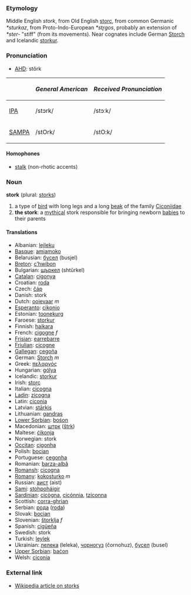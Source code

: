 ===Etymology===
Middle English ''stork'', from Old English [[storc]], from common Germanic ''*sturkaz'', from Proto-Indo-European ''*str̥gos'', probably an extension of ''*ster-'' "stiff" (from its movements).  Near cognates include German [[Storch]] and Icelandic [[storkur]].  

===Pronunciation===
*[[w:AHD|AHD]]: stôrk

{| border=1 cellpadding=5
! !! ''General American'' !! ''Received Pronunciation''
|-
| [[w:IPA|IPA]] || /stɔrk/ || /stɔːk/
|-
| [[w:SAMPA|SAMPA]] ||  /stOrk/ || /stO:k/
|}

====Homophones====
*[[stalk]] (non-rhotic accents)

===Noun===
'''stork''' (plural: [[storks]])
# a type of [[bird]] with long legs and a long [[beak]] of the family [[Ciconiidae]]
# '''the stork''': a [[mythical]] stork responsible for bringing newborn [[baby|babies]] to their parents

====Translations====
*Albanian: [[lejleku]]
*[[Basque]]: [[amiamoko]]
*Belarusian: [[бусел]] (busjel)
*[[Breton]]: [[c’hwibon]]
*Bulgarian: [[щъркел]] (sht&#365;rkel)
*[[Catalan]]: [[cigonya]]
*Croatian: [[roda]]
*Czech: [[čáp]]
*Danish: stork
*Dutch: [[ooievaar]] ''m''
*[[Esperanto]]: [[cikonio]]
*Estonian: [[toonekurg]]
*Faroese: [[storkur]]
*Finnish: [[haikara]]
*French: [[cigogne]] ''f''
*[[Frisian]]: [[earrebarre]]
*[[Friulian]]: [[cicogne]]
*[[Gallegan]]: [[cegoña]]
*German: [[Storch]] ''m''
*Greek: [[πελαργός]] '' ''
*Hungarian: [[gólya]]
*Icelandic: [[storkur]]
*Irish: [[storc]]
*Italian: [[cicogna]]
*[[Ladin]]: [[zicogna]]
*Latin: [[ciconia]]
*Latvian: [[stārķis]]
*Lithuanian: [[gandras]]
*[[Lower Sorbian]]: [[bośon]]
*Macedonian: [[штрк]] ([[štrk]])
*Maltese: [[ċikonja]]
*Norwegian: stork
*[[Occitan]]: [[cigonha]]
*Polish: [[bocian]]
*Portuguese: [[cegonha]]
*Romanian: [[barza-albă]]
*[[Romansh]]: [[cicogna]]
*[[Romany]]: [[kokosturko]] ''m''
*Russian: [[аист]] (aist)
*[[Sami]]: [[stohpoháigir]]
*[[Sardinian]]: [[cicògna]], [[cicónnia]], [[tziconna]]
*Scottish: [[corra-ghrian]]
*Serbian: [[рода]] ([[roda]])
*Slovak: [[bocian]]
*Slovenian: [[štorklja]] ''f''
*Spanish: [[cigüeña]] '' ''
*Swedish: stork
*Turkish: [[leylek]]
*Ukrainian: [[лелека]] (lеlеka), [[чорногуз]] (čornohuz), [[бусел]] (busеl)
*[[Upper Sorbian]]: [[baćon]]
*Welsh: [[ciconia]]

===External link===
*[[en:stork|Wikipedia article on storks]]